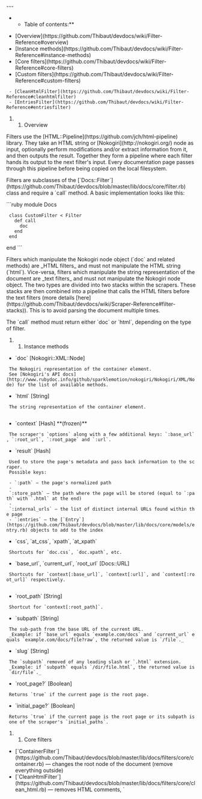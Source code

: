 ---

**Table of contents:**

* [Overview](https://github.com/Thibaut/devdocs/wiki/Filter-Reference#overview)
* [Instance methods](https://github.com/Thibaut/devdocs/wiki/Filter-Reference#instance-methods)
* [Core filters](https://github.com/Thibaut/devdocs/wiki/Filter-Reference#core-filters)
* [Custom filters](https://github.com/Thibaut/devdocs/wiki/Filter-Reference#custom-filters)
  - [CleanHtmlFilter](https://github.com/Thibaut/devdocs/wiki/Filter-Reference#cleanhtmlfilter)
  - [EntriesFilter](https://github.com/Thibaut/devdocs/wiki/Filter-Reference#entriesfilter)

## Overview

Filters use the [HTML::Pipeline](https://github.com/jch/html-pipeline) library. They take an HTML string or [Nokogiri](http://nokogiri.org/) node as input, optionally perform modifications and/or extract information from it, and then outputs the result. Together they form a pipeline where each filter hands its output to the next filter's input. Every documentation page passes through this pipeline before being copied on the local filesystem.

Filters are subclasses of the [`Docs::Filter`](https://github.com/Thibaut/devdocs/blob/master/lib/docs/core/filter.rb) class and require a `call` method. A basic implementation looks like this:

```ruby
module Docs
  class CustomFilter < Filter
    def call
      doc
    end
  end
end
```

Filters which manipulate the Nokogiri node object (`doc` and related methods) are _HTML filters_ and must not manipulate the HTML string (`html`). Vice-versa, filters which manipulate the string representation of the document are _text filters_ and must not manipulate the Nokogiri node object. The two types are divided into two stacks within the scrapers. These stacks are then combined into a pipeline that calls the HTML filters before the text filters (more details [here](https://github.com/Thibaut/devdocs/wiki/Scraper-Reference#filter-stacks)). This is to avoid parsing the document multiple times.

The `call` method must return either `doc` or `html`, depending on the type of filter.

## Instance methods

* `doc` [Nokogiri::XML::Node]  
  The Nokogiri representation of the container element.  
  See [Nokogiri's API docs](http://www.rubydoc.info/github/sparklemotion/nokogiri/Nokogiri/XML/Node) for the list of available methods.

* `html` [String]  
  The string representation of the container element.
  
* `context` [Hash] **(frozen)**  
  The scraper's `options` along with a few additional keys: `:base_url`, `:root_url`, `:root_page` and `:url`.

* `result` [Hash]  
  Used to store the page's metadata and pass back information to the scraper.  
  Possible keys:
  
  - `:path` — the page's normalized path
  - `:store_path` — the path where the page will be stored (equal to `:path` with `.html` at the end)
  - `:internal_urls` — the list of distinct internal URLs found within the page
  - `:entries` — the [`Entry`](https://github.com/Thibaut/devdocs/blob/master/lib/docs/core/models/entry.rb) objects to add to the index

* `css`, `at_css`, `xpath`, `at_xpath`  
  Shortcuts for `doc.css`, `doc.xpath`, etc.

* `base_url`, `current_url`, `root_url` [Docs::URL]  
  Shortcuts for `context[:base_url]`, `context[:url]`, and `context[:root_url]` respectively.
  
* `root_path` [String]  
  Shortcut for `context[:root_path]`.

* `subpath` [String]  
  The sub-path from the base URL of the current URL.  
  _Example: if `base_url` equals `example.com/docs` and `current_url` equals `example.com/docs/file?raw`, the returned value is `/file`._

* `slug` [String]  
  The `subpath` removed of any leading slash or `.html` extension.  
  _Example: if `subpath` equals `/dir/file.html`, the returned value is `dir/file`._

* `root_page?` [Boolean]  
  Returns `true` if the current page is the root page.

* `initial_page?` [Boolean]  
  Returns `true` if the current page is the root page or its subpath is one of the scraper's `initial_paths`.

## Core filters

* [`ContainerFilter`](https://github.com/Thibaut/devdocs/blob/master/lib/docs/filters/core/container.rb) — changes the root node of the document (remove everything outside)
* [`CleanHtmlFilter`](https://github.com/Thibaut/devdocs/blob/master/lib/docs/filters/core/clean_html.rb) — removes HTML comments, `<script>`, `<style>`, etc.
* [`NormalizeUrlsFilter`](https://github.com/Thibaut/devdocs/blob/master/lib/docs/filters/core/normalize_urls.rb) — replaces all URLs with their fully qualified counterpart
* [`InternalUrlsFilter`](https://github.com/Thibaut/devdocs/blob/master/lib/docs/filters/core/internal_urls.rb) — detects internal URLs (the ones to scrape) and replaces them with their unqualified, relative counterpart
* [`NormalizePathsFilter`](https://github.com/Thibaut/devdocs/blob/master/lib/docs/filters/core/normalize_paths.rb) — makes the internal paths consistent (e.g. always end with `.html`)
* [`CleanLocalUrlsFilter`](https://github.com/Thibaut/devdocs/blob/master/lib/docs/filters/core/clean_local_urls.rb) — removes links, iframes and images pointing to localhost (`FileScraper` only)
* [`InnerHtmlFilter`](https://github.com/Thibaut/devdocs/blob/master/lib/docs/filters/core/inner_html.rb) — converts the document to a string
* [`CleanTextFilter`](https://github.com/Thibaut/devdocs/blob/master/lib/docs/filters/core/clean_text.rb) — removes empty nodes
* [`AttributionFilter`](https://github.com/Thibaut/devdocs/blob/master/lib/docs/filters/core/attribution.rb) — appends the license info and link to the original document
* [`TitleFilter`](https://github.com/Thibaut/devdocs/blob/master/lib/docs/filters/core/title.rb) — prepends the document with a title (disabled by default)
* [`EntriesFilter`](https://github.com/Thibaut/devdocs/blob/master/lib/docs/filters/core/entries.rb) — abstract filter for extracting the page's metadata

## Custom filters

Scrapers can have any number of custom filters but require at least the two described below.

**Note:** filters are located in the [`lib/docs/filters`](https://github.com/Thibaut/devdocs/tree/master/lib/docs/filters/) directory. The class's name must be the [CamelCase](http://api.rubyonrails.org/classes/String.html#method-i-camelize) equivalent of the filename.

### `CleanHtmlFilter`

The `CleanHtml` filter is tasked with cleaning the HTML markup where necessary and removing anything superfluous or nonessential. Only the core documentation should remain at the end.

Nokogiri's many jQuery-like methods make it easy to search and modify elements — see the [API docs](http://www.rubydoc.info/github/sparklemotion/nokogiri/Nokogiri/XML/Node).

Here's an example implementation that covers the most common use-cases:

```ruby
module Docs
  class MyScraper
    class CleanHtmlFilter < Filter
      def call
        css('hr').remove
        css('#changelog').remove if root_page?

        # Set id attributes on <h3> instead of an empty <a>
        css('h3').each do |node|
          node['id'] = node.at_css('a')['id']
        end

        # Make proper table headers
        css('td.header').each do |node|
          node.name = 'th'
        end

        # Remove code highlighting
        css('pre').each do |node|
          node.content = node.content
        end

        doc
      end
    end
  end
end
```

**Notes:**

* Empty elements will be automatically removed by the core `CleanTextFilter` later in the pipeline's execution.
* Although the goal is to end up with a clean version of the page, try to keep the number of modifications to a minimum, so as to make the code easier to maintain. Custom CSS is the preferred way of normalizing the pages (except for hiding stuff which should always be done by removing the markup).
* Try to document your filter's behavior as much as possible, particularly modifications that apply only to a subset of pages. It'll make updating the documentation easier.

### `EntriesFilter`

The `Entries` filter is responsible for extracting the page's metadata, represented by a set of _entries_, each with a name, type and path.

The following two models are used under the hood to represent the metadata:

* [`Entry(name, type, path)`](https://github.com/Thibaut/devdocs/blob/master/lib/docs/core/models/entry.rb)
* [`Type(name, slug, count)`](https://github.com/Thibaut/devdocs/blob/master/lib/docs/core/models/type.rb)

Each scraper must implement its own `EntriesFilter` by subclassing the [`Docs::EntriesFilter`](https://github.com/Thibaut/devdocs/blob/master/lib/docs/filters/core/entries.rb) class. The base class already implements the `call` method and includes four methods which the subclasses can override:

* `get_name` [String]  
  The name of the default entry (aka. the page's name).  
  It is usually guessed from the `slug` (documented above) or by searching the HTML markup.  
  **Default:** modified version of `slug` (underscores are replaced with spaces and forward slashes with dots)

* `get_type` [String]  
  The type of the default entry (aka. the page's type).  
  Entries without a type can be searched for but won't be listed in the app's sidebar (unless no other entries have a type).  
  **Default:** `nil`

* `include_default_entry?` [Boolean]  
  Whether to include the default entry.  
  Used when a page consists of multiple entries (returned by `additional_entries`) but doesn't have a name/type of its own, or to remove a page from the index (if it has no additional entries), in which case it won't be copied on the local filesystem and any link to it in the other pages will be broken (as explained on the [Scraper Reference](https://github.com/Thibaut/devdocs/wiki/Scraper-Reference) page, this is used to keep the `:skip` / `:skip_patterns` options to a maintainable size, or if the page includes links that can't reached from anywhere else).  
  **Default:** `true`

* `additional_entries` [Array]  
  The list of additional entries.  
  Each entry is represented by an Array of three attributes: its name, fragment identifier, and type. The fragment identifier refers to the `id` attribute of the HTML element (usually a heading) that the entry relates to. It is combined with the page's path to become the entry's path. If absent or `nil`, the page's path is used. If the type is absent or `nil`, the default `type` is used.  
  Example: `[ ['One'], ['Two', 'id'], ['Three', nil, 'type'] ]` adds three additional entries, the first one named "One" with the default path and type, the second one named "Two" with the URL fragment "#id" and the default type, and the third one named "Three" with the default path and the type "type".  
  The list is usually constructed by running through the markup. Exceptions can also be hard-coded for specific pages.  
  **Default:** `[]`

The following accessors are also available, but must not be overridden:

* `name` [String]  
  Memoized version of `get_name` (`nil` for the root page).

* `type` [String]  
  Memoized version of `get_type` (`nil` for the root page).

**Notes:**

* Leading and trailing whitespace is automatically removed from names and types.
* Names must be unique across the documentation and as short as possible (ideally less than 30 characters). Whenever possible, methods should be differentiated from properties by appending `()`, and instance methods should be differentiated from class methods using the `Class#method` or `object.method` conventions.
* You can call `name` from `get_type` or `type` from `get_name` but doing both will cause a stack overflow (i.e. you can infer the name from the type or the type from the name, but you can't do both at the same time). Don't call `get_name` or `get_type` directly as their value isn't memoized.
* The root page has no name and no type (both are `nil`). `get_name` and `get_type` won't get called with the page (but `additional_entries` will).
* `Docs::EntriesFilter` is an _HTML filter_. It must be added to the scraper's `html_filters` stack.
* Try to document the code as much as possible, particularly the special cases. It'll make updating the documentation easier.

**Example:**

```ruby
module Docs
  class MyScraper
    class EntriesFilter < Docs::EntriesFilter
      def get_name
        node = at_css('h1')
        result = node.content.strip
        result << ' event' if type == 'Events'
        result << '()' if node['class'].try(:include?, 'function')
        result
      end

      def get_type
        object, method = *slug.split('/')
        method ? object : 'Miscellaneous'
      end

      def additional_entries
        return [] if root_page?

        css('h2').map do |node|
          [node.content, node['id']]
        end
      end

      def include_default_entry?
        !at_css('.obsolete')
      end
    end
  end
end
```


return [[Home]]